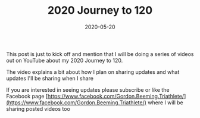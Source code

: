 ﻿---
title: '2020 Journey to 120'
date: 2020-05-20
tags: ['2020 Journey to 120']
draft: false
summary: 'This post is just to kick off and mention that I will be doing a series of videos out on YouTube about my 2020 Journey to 120.'
---


This post is just to kick off and mention that I will be doing a series of videos out on YouTube about my 2020 Journey to 120.

The video explains a bit about how I plan on sharing updates and what updates I'll be sharing when I share


<YouTubeEmbed src="https://www.youtube.com/embed/it9W-w3g2zs" width="560" height="315"  />


If you are interested in seeing updates please subscribe or like the Facebook page [https://www.facebook.com/Gordon.Beeming.Triathlete/](https://www.facebook.com/Gordon.Beeming.Triathlete/) where I will be sharing posted videos too

